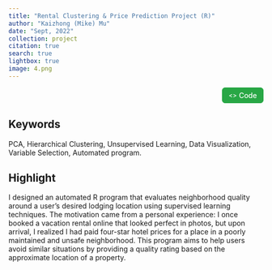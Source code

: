 ```yaml
---
title: "Rental Clustering & Price Prediction Project (R)"
author: "Kaizhong (Mike) Mu"
date: "Sept, 2022"
collection: project
citation: true
search: true
lightbox: true
image: 4.png
---  
```


```{=html}
<div style="text-align: right; margin-bottom: 10px;">
    <a href="https://github.com/Kaizhongmu/Rental_Clustering_Project" target="_blank" style="text-decoration: none; color: #fff; background-color: #28a745; border: 1px solid #28a745; padding: 6px 12px; border-radius: 6px; font-size: 14px; font-family: -apple-system, BlinkMacSystemFont, 'Segoe UI', sans-serif; display: inline-flex; align-items: center; gap: 4px; font-weight: 500;">
        <span style="font-size: 12px;">&lt;&gt;</span> Code
    </a>
</div>
```

## Keywords

PCA, Hierarchical Clustering, Unsupervised Learning, Data Visualization, Variable Selection, Automated program.

## Highlight

I designed an automated R program that evaluates neighborhood quality around a user's desired lodging location using supervised learning techniques. The motivation came from a personal experience: I once booked a vacation rental online that looked perfect in photos, but upon arrival, I realized I had paid four-star hotel prices for a place in a poorly maintained and unsafe neighborhood. This program aims to help users avoid similar situations by providing a quality rating based on the approximate location of a property.
